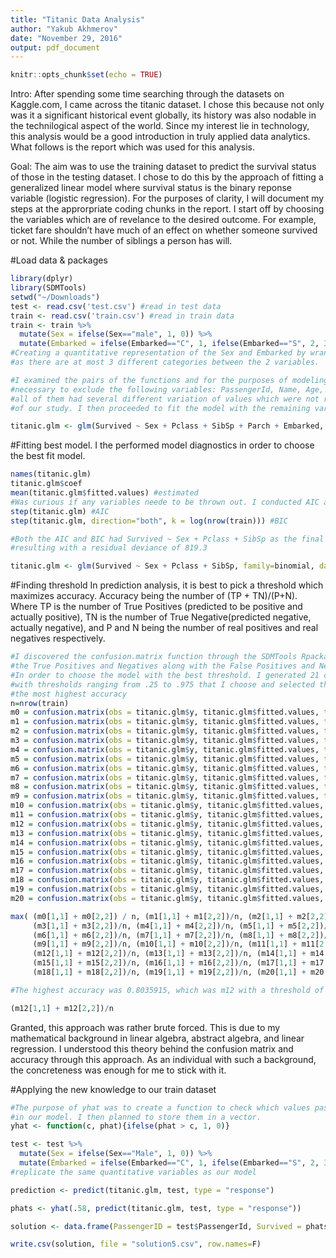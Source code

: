 ```yaml
---
title: "Titanic Data Analysis"
author: "Yakub Akhmerov"
date: "November 29, 2016"
output: pdf_document
---
```


```r
knitr::opts_chunk$set(echo = TRUE)
```


Intro:
After spending some time searching through the datasets on Kaggle.com, I came across the titanic dataset. I chose this because not only was it a significant historical event globally, its history was also nodable in the technilogical aspect of the world. Since my interest lie in technology, this analysis would be a good introduction in truly applied data analytics. What follows is the report which was used for this analysis.

Goal:
The aim was to use the training dataset to predict the survival status of those in the testing dataset. I chose to do this by the approach of fitting a generalized linear model where survival status is the binary reponse variable (logistic regression). For the purposes of clarity, I will document my steps at the approrpriate coding chunks in the report.
I start off by choosing the variables which are of revelance to the desired outcome. For example, ticket fare shouldn't have much of an effect on whether someone survived or not. While the number of siblings a person has will.


#Load data & packages
```r
library(dplyr)
library(SDMTools)
setwd("~/Downloads")
test <- read.csv('test.csv') #read in test data
train <- read.csv('train.csv') #read in train data
train <- train %>%
  mutate(Sex = ifelse(Sex=="male", 1, 0)) %>%
  mutate(Embarked = ifelse(Embarked=="C", 1, ifelse(Embarked=="S", 2, 3)))
#Creating a quantitative representation of the Sex and Embarked by wrangling the data 
#as there are at most 3 different categories between the 2 variables.
```



```r
#I examined the pairs of the functions and for the purposes of modeling, I found it  
#necessary to exclude the following variables: PassengerId, Name, Age, Ticket, Fare, and Cabin, as 
#all of them had several different variation of values which were not relevent to the purposes  
#of our study. I then proceeded to fit the model with the remaining variables.

titanic.glm <- glm(Survived ~ Sex + Pclass + SibSp + Parch + Embarked, family=binomial, data=train)
```


#Fitting best model.
I the performed model diagnostics in order to choose the best fit model.
```r
names(titanic.glm)
titanic.glm$coef 
mean(titanic.glm$fitted.values) #estimated 
#Was curious if any variables neede to be thrown out. I conducted AIC and BIC to determine this.
step(titanic.glm) #AIC
step(titanic.glm, direction="both", k = log(nrow(train))) #BIC

#Both the AIC and BIC had Survived ~ Sex + Pclass + SibSp as the final model, both 
#resulting with a residual deviance of 819.3

titanic.glm <- glm(Survived ~ Sex + Pclass + SibSp, family=binomial, data=train)
```


#Finding threshold
In prediction analysis, it is best to pick a threshold which maximizes accuracy. Accuracy being the number of (TP + TN)/(P+N). Where TP is the number of True Positives (predicted to be positive and actually positive), TN is the number of True Negative(predicted negative, actually negative), and P and N being the number of real positives and real negatives respectively.
```r
#I discovered the confusion.matrix function through the SDMTools Rpackage, which computes 
#the True Positives and Negatives along with the False Positives and Negatives
#In order to choose the model with the best threshold. I generated 21 confusion matrices 
#with thresholds ranging from .25 to .975 that I choose and selected the threshold with 
#the most highest accuracy
n=nrow(train)
m0 = confusion.matrix(obs = titanic.glm$y, titanic.glm$fitted.values, threshold = .025)
m1 = confusion.matrix(obs = titanic.glm$y, titanic.glm$fitted.values, threshold = .5)
m2 = confusion.matrix(obs = titanic.glm$y, titanic.glm$fitted.values, threshold = .10)
m3 = confusion.matrix(obs = titanic.glm$y, titanic.glm$fitted.values, threshold = .15)
m4 = confusion.matrix(obs = titanic.glm$y, titanic.glm$fitted.values, threshold = .20)
m5 = confusion.matrix(obs = titanic.glm$y, titanic.glm$fitted.values, threshold = .25)
m6 = confusion.matrix(obs = titanic.glm$y, titanic.glm$fitted.values, threshold = .30)
m7 = confusion.matrix(obs = titanic.glm$y, titanic.glm$fitted.values, threshold = .35)
m8 = confusion.matrix(obs = titanic.glm$y, titanic.glm$fitted.values, threshold = .40)
m9 = confusion.matrix(obs = titanic.glm$y, titanic.glm$fitted.values, threshold = .45)
m10 = confusion.matrix(obs = titanic.glm$y, titanic.glm$fitted.values, threshold = .50)
m11 = confusion.matrix(obs = titanic.glm$y, titanic.glm$fitted.values, threshold = .55)
m12 = confusion.matrix(obs = titanic.glm$y, titanic.glm$fitted.values, threshold = .60)
m13 = confusion.matrix(obs = titanic.glm$y, titanic.glm$fitted.values, threshold = .65)
m14 = confusion.matrix(obs = titanic.glm$y, titanic.glm$fitted.values, threshold = .70)
m15 = confusion.matrix(obs = titanic.glm$y, titanic.glm$fitted.values, threshold = .75)
m16 = confusion.matrix(obs = titanic.glm$y, titanic.glm$fitted.values, threshold = .80)
m17 = confusion.matrix(obs = titanic.glm$y, titanic.glm$fitted.values, threshold = .85)
m18 = confusion.matrix(obs = titanic.glm$y, titanic.glm$fitted.values, threshold = .90)
m19 = confusion.matrix(obs = titanic.glm$y, titanic.glm$fitted.values, threshold = .95)
m20 = confusion.matrix(obs = titanic.glm$y, titanic.glm$fitted.values, threshold = .975)

max( (m0[1,1] + m0[2,2]) / n, (m1[1,1] + m1[2,2])/n, (m2[1,1] + m2[2,2])/n, 
     (m3[1,1] + m3[2,2])/n, (m4[1,1] + m4[2,2])/n, (m5[1,1] + m5[2,2])/n, 
     (m6[1,1] + m6[2,2])/n, (m7[1,1] + m7[2,2])/n, (m8[1,1] + m8[2,2])/n, 
     (m9[1,1] + m9[2,2])/n, (m10[1,1] + m10[2,2])/n, (m11[1,1] + m11[2,2])/n, 
     (m12[1,1] + m12[2,2])/n, (m13[1,1] + m13[2,2])/n, (m14[1,1] + m14[2,2])/n, 
     (m15[1,1] + m15[2,2])/n, (m16[1,1] + m16[2,2])/n, (m17[1,1] + m17[2,2])/n, 
     (m18[1,1] + m18[2,2])/n, (m19[1,1] + m19[2,2])/n, (m20[1,1] + m20[2,2])/n)

#The highest accuracy was 0.8035915, which was m12 with a threshold of .60

(m12[1,1] + m12[2,2])/n
```
Granted, this approach was rather brute forced. This is due to my mathematical background in linear algebra, abstract algebra, and linear regression. I understood this theory behind the confusion matrix and accuracy through this approach. As an individual with such a background, the concreteness was enough for me to stick with it.

#Applying the new knowledge to our train dataset
```r
#The purpose of yhat was to create a function to check which values pass the threshold 
#in our model. I then planned to store them in a vector.
yhat <- function(c, phat){ifelse(phat > c, 1, 0)}

test <- test %>%
  mutate(Sex = ifelse(Sex=="Male", 1, 0)) %>%
  mutate(Embarked = ifelse(Embarked=="C", 1, ifelse(Embarked=="S", 2, 3)))
#replicate the same quantitative variables as our model         

prediction <- predict(titanic.glm, test, type = "response")

phats <- yhat(.58, predict(titanic.glm, test, type = "response"))

solution <- data.frame(PassengerID = test$PassengerId, Survived = phats)

write.csv(solution, file = "solution5.csv", row.names=F)

```
